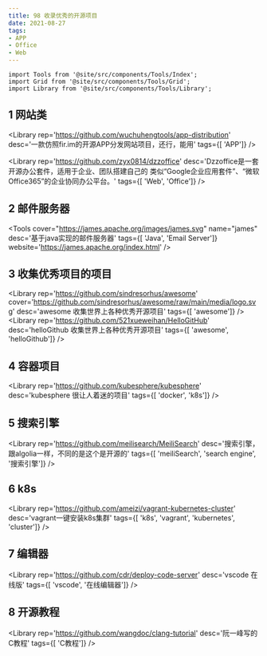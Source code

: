 ```yaml
---
title: 98 收录优秀的开源项目
date: 2021-08-27
tags:
- APP
- Office
- Web
---
```


```mdx-code-block
import Tools from '@site/src/components/Tools/Index';
import Grid from '@site/src/components/Tools/Grid';
import Library from '@site/src/components/Tools/Library';
```

## 1 网站类
<Grid>

<Library
rep='https://github.com/wuchuhengtools/app-distribution'
desc='一款仿照fir.im的开源APP分发网站项目，还行，能用'
tags={[ 'APP']}
/>

<Library
rep='https://github.com/zyx0814/dzzoffice'
desc='Dzzoffice是一套开源办公套件，适用于企业、团队搭建自己的 类似“Google企业应用套件”、“微软Office365”的企业协同办公平台。'
tags={[ 'Web', 'Office']}
/>

</Grid>

## 2 邮件服务器

<Grid>

<Tools
    cover="https://james.apache.org/images/james.svg"
    name="james"
    desc='基于java实现的邮件服务器'
    tags={[ 'Java', 'Email Server']}
    website='https://james.apache.org/index.html'
/>

</Grid>

## 3 收集优秀项目的项目

<Grid>

<Library
    rep='https://github.com/sindresorhus/awesome'
    cover='https://github.com/sindresorhus/awesome/raw/main/media/logo.svg'
    desc='awesome 收集世界上各种优秀开源项目'
    tags={[ 'awesome']}
/>
<Library
    rep='https://github.com/521xueweihan/HelloGitHub'
    desc='helloGithub 收集世界上各种优秀开源项目'
    tags={[ 'awesome', 'helloGithub']}
/>

</Grid>

## 4 容器项目

<Grid>

<Library
    rep='https://github.com/kubesphere/kubesphere'
    desc='kubesphere 很让人着迷的项目'
    tags={[ 'docker', 'k8s']}
/>

</Grid>

## 5 搜索引擎
<Grid>

<Library
    rep='https://github.com/meilisearch/MeiliSearch'
    desc='搜索引擎，跟algolia一样，不同的是这个是开源的'
    tags={[ 'meiliSearch', 'search engine', '搜索引擎']}
/>

</Grid>

## 6 k8s

<Grid>

<Library
    rep='https://github.com/ameizi/vagrant-kubernetes-cluster'
    desc='vagrant一键安装k8s集群'
    tags={[ 'k8s', 'vagrant', 'kubernetes', 'cluster']}
/>

</Grid>

## 7 编辑器
<Grid>

<Library
    rep='https://github.com/cdr/deploy-code-server'
    desc='vscode 在线版'
    tags={[ 'vscode', '在线编辑器']}
/>

</Grid>

## 8 开源教程

<Grid>

<Library
    rep='https://github.com/wangdoc/clang-tutorial'
    desc='阮一峰写的C教程'
    tags={[ 'C教程']}
/>

</Grid>
